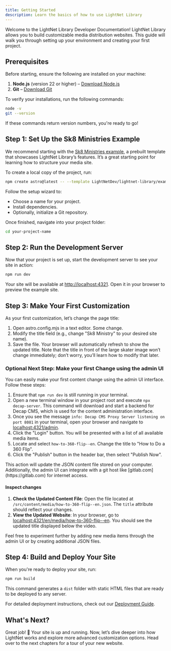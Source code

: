 ```yaml
---
title: Getting Started
description: Learn the basics of how to use LightNet Library
---
```




Welcome to the LightNet Library Developer Documentation! LightNet Library allows you to build customizable media distribution websites. This guide will walk you through setting up your environment and creating your first project.

## Prerequisites

Before starting, ensure the following are installed on your machine:

1. **Node.js** (version 22 or higher) – [Download Node.js](https://nodejs.org)
2. **Git** – [Download Git](https://git-scm.com)

To verify your installations, run the following commands:

```bash
node -v
git --version
```

If these commands return version numbers, you're ready to go!


## Step 1: Set Up the Sk8 Ministries Example

We recommend starting with the [Sk8 Ministries example](https://sk8-ministries.pages.dev/), a prebuilt template that showcases LightNet Library’s features. It’s a great starting point for learning how to structure your media site.

To create a local copy of the project, run:

```bash
npm create astro@latest -- --template LightNetDev/lightnet-library/examples/sk8-ministries
```

Follow the setup wizard to:

- Choose a name for your project.
- Install dependencies.
- Optionally, initialize a Git repository.

Once finished, navigate into your project folder:

```bash
cd your-project-name
```


## Step 2: Run the Development Server

Now that your project is set up, start the development server to see your site in action:

```bash
npm run dev
```

Your site will be available at [http://localhost:4321](http://localhost:4321). Open it in your browser to preview the example site.


## Step 3: Make Your First Customization

As your first customization, let’s change the page title:

1. Open astro.config.mjs in a text editor. Some change.
2. Modify the title field (e.g., change "Sk8 Ministry" to your desired site name).
3. Save the file. Your browser will automatically refresh to show the updated title. Note that the title in front of the large skater image won’t change immediately; don’t worry, you’ll learn how to modify that later.

### Optional Next Step: Make your first Change using the admin UI

You can easily make your first content change using the admin UI interface. Follow these steps:

1. Ensure that `npm run dev` is still running in your terminal.
2. Open a new terminal window in your project root and execute `npx decap-server`. This command will download and start a backend for Decap CMS, which is used for the content administration interface.
3. Once you see the message `info: Decap CMS Proxy Server listening on port 8081` in your terminal, open your browser and navigate to [localhost:4321/admin](http://localhost:4321/admin).
4. Click the "Login" button. You will be presented with a list of all available media items.
5. Locate and select `how-to-360-flip--en`. Change the title to "How to Do a 360 Flip".
6. Click the "Publish" button in the header bar, then select "Publish Now".

<Aside>
This action will update the JSON content file stored on your computer. Additionally, the admin UI can integrate with a git host like [gitlab.com](https://gitlab.com) for internet access.
</Aside>

#### Inspect changes

1. **Check the Updated Content File**: Open the file located at `/src/content/media/how-to-360-flip--en.json`. The `title` attribute should reflect your changes.
2. **View the Updated Website**: In your browser, go to [localhost:4321/en/media/how-to-360-flip--en](http://localhost:4321/en/media/how-to-360-flip--en). You should see the updated title displayed below the video.

Feel free to experiment further by adding new media items through the admin UI or by creating additional JSON files.


## Step 4: Build and Deploy Your Site

When you're ready to deploy your site, run:

```bash
npm run build
```

This command generates a `dist` folder with static HTML files that are ready to be deployed to any server.

For detailed deployment instructions, check out our [Deployment Guide](/run/deploy).


## What's Next?

Great job! 🎉 Your site is up and running. Now, let’s dive deeper into how LightNet works and explore more advanced customization options. Head over to the next chapters for a tour of your new website.
